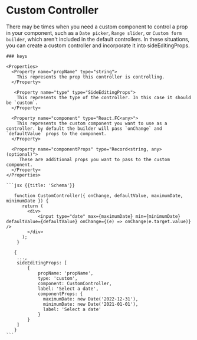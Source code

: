 # Custom Controller
There may be times when you need a custom component to control a prop in your component, such as a `Date picker`, `Range slider`, or `Custom form builder`, which aren't included in the default controllers. In these situations, you can create a custom controller and incorporate it into sideEditingProps.


<Row>
  <Col>

    ### keys

    <Properties>
      <Property name="propName" type="string">
        This represents the prop this controller is controlling.
      </Property>

       <Property name="type" type="SideEditingProps">
        This represents the type of the controller. In this case it should be `custom`.
      </Property>

      <Property name="component" type="React.FC<any>">
        This represents the custom component you want to use as a controller. by default the builder will pass `onChange` and `defaultValue` props to the component.
      </Property>

      <Property name="componentProps" type="Record<string, any> (optional)">
         These are additional props you want to pass to the custom component.
      </Property>
    </Properties>

  </Col>
  <Col sticky>

    

    ```jsx {{title: 'Schema'}}

       function CustomController({ onChange, defaultValue, maximumDate, minimumDate }) {
          return (
            <div>
                <input type="date" max={maximumDate} min={minimumDate} defaultValue={defaultValue} onChange={(e) => onChange(e.target.value)} />
            </div>
          );
        }

       {
        ...,
        sideEditingProps: [
            {
                propName: 'propName',
                type: 'custom',
                component: CustomController,
                label: 'Select a date',
                componentProps: {
                  maximumDate: new Date('2022-12-31'),
                  minimumDate: new Date('2021-01-01'),
                  label: 'Select a date'
                }
            }
        ]
       }
    ```

  </Col>
</Row>